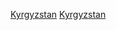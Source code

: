 {{Portal box|吉爾吉斯|體育運動}}
{{Year by category
|m=2
|c=0
|d=1
|y=6
|cat=吉爾吉斯體育
|sortkey=吉爾吉斯
|parent=各年份吉爾吉斯體育
|subcat=2016年吉爾吉斯
}}
[[Category:2016年各國體育|Kyrgyzstan]]
[[Category:2016年亞洲體育|Kyrgyzstan]]